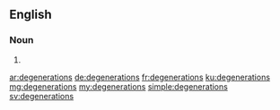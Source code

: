 ==English==

===Noun===
{{head|en|noun plural form}}

# {{plural of|degeneration|lang=en}}

[[ar:degenerations]]
[[de:degenerations]]
[[fr:degenerations]]
[[ku:degenerations]]
[[mg:degenerations]]
[[my:degenerations]]
[[simple:degenerations]]
[[sv:degenerations]]